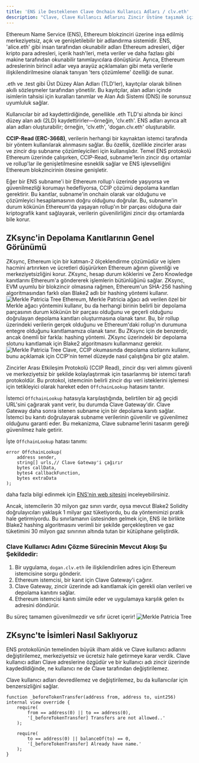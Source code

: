 ```yaml
---
title: 'ENS ile Desteklenen Clave Onchain Kullanıcı Adları / clv.eth'
description: "Clave, Clave Kullanıcı Adlarını Zincir Üstüne taşımak için ENS Protokolü'nün Subname'lerini Entegre Etti. Bunu Mümkün Kılmak İçin Clave, Bir Depolama Kanıtı Kütüphanesi Geliştirdi ve Bunu CCIP Read ile Entegre Etti."
---
```

Ethereum Name Service (ENS), Ethereum blokzinciri üzerine inşa edilmiş merkeziyetsiz, açık ve genişletilebilir bir adlandırma sistemidir. ENS, 'alice.eth' gibi insan tarafından okunabilir adları Ethereum adresleri, diğer kripto para adresleri, içerik hash'leri, meta veriler ve daha fazlası gibi makine tarafından okunabilir tanımlayıcılara dönüştürür. Ayrıca, Ethereum adreslerinin birincil adlar veya arayüz açıklamaları gibi meta verilerle ilişkilendirilmesine olanak tanıyan 'ters çözümleme' özelliği de sunar.

.eth ve .test gibi Üst Düzey Alan Adları (TLD'ler), kayıtçılar olarak bilinen akıllı sözleşmeler tarafından yönetilir. Bu kayıtçılar, alan adları içinde isimlerin tahsisi için kuralları tanımlar ve Alan Adı Sistemi (DNS) ile sorunsuz uyumluluk sağlar.

Kullanıcılar bir ad kaydettirdiğinde, genellikle .eth TLD'si altında bir ikinci düzey alan adı (2LD) kaydettirirler—örneğin, 'clv.eth'. ENS adları ayrıca alt alan adları oluşturabilir; örneğin, 'clv.eth', 'dogan.clv.eth' oluşturabilir.

**CCIP-Read (ERC-3668)**, verilerin herhangi bir kaynaktan istemci tarafında bir yöntem kullanılarak alınmasını sağlar. Bu özellik, özellikle zincirler arası ve zincir dışı subname çözümleyicileri için kullanışlıdır. Temel ENS protokolü Ethereum üzerinde çalışırken, CCIP-Read, subname'lerin zincir dışı ortamlar ve rollup'lar ile genişletilmesine esneklik sağlar ve ENS işlevselliğini Ethereum blokzincirinin ötesine genişletir.

Eğer bir ENS subname'i bir Ethereum rollup'ı üzerinde yaşıyorsa ve güvenilmezliği korumayı hedefliyorsa, CCIP çözümü depolama kanıtları gerektirir. Bu kanıtlar, subname'in onchain olarak var olduğunu ve çözümleyici hesaplamasının doğru olduğunu doğrular. Bu, subname'in durum kökünün Ethereum'da yaşayan rollup'ın bir parçası olduğuna dair kriptografik kanıt sağlayarak, verilerin güvenilirliğini zincir dışı ortamlarda bile korur.

## ZKsync'in Depolama Kanıtlarının Genel Görünümü
ZKsync, Ethereum için bir katman-2 ölçeklendirme çözümüdür ve işlem hacmini artırırken ve ücretleri düşürürken Ethereum ağının güvenliği ve merkeziyetsizliğini korur. ZKsync, hesap durum köklerini ve Zero Knowledge kanıtlarını Ethereum'a göndererek işlemlerin bütünlüğünü sağlar. ZKsync, EVM uyumlu bir blokzincir olmasına rağmen, Ethereum'un SHA-256 hashing algoritmasından farklı olan Blake2 adlı bir hashing yöntemi kullanır.
![Merkle Patricia Tree](./images/stateproof2.png)
Ethereum, Merkle Patricia ağacı adı verilen özel bir Merkle ağacı yöntemini kullanır, bu da herhangi birinin belirli bir depolama parçasının durum kökünün bir parçası olduğunu ve geçerli olduğunu doğrulayan depolama kanıtları oluşturmasına olanak tanır. Bu, bir rollup üzerindeki verilerin gerçek olduğunu ve Ethereum'daki rollup'ın durumuna entegre olduğunu kanıtlamamıza olanak tanır. Bu ZKsync için de benzerdir, ancak önemli bir farkla: hashing yöntemi. ZKsync üzerindeki bir depolama slotunu kanıtlamak için Blake2 algoritmasını kullanmanız gerekir.
![Merkle Patricia Tree](./images/stateproof1.png)
Clave, CCIP okumasında depolama slotlarını kullanır, bunu açıklamak için CCIP'nin temel düzeyde nasıl çalıştığına bir göz atalım.

Zincirler Arası Etkileşim Protokolü (CCIP Read), zincir dışı veri alımını güvenli ve merkeziyetsiz bir şekilde kolaylaştırmak için tasarlanmış bir istemci tarafı protokoldür. Bu protokol, istemcinin belirli zincir dışı veri isteklerini işlemesi için tetikleyici olarak hareket eden `OffchainLookup` hatasını tanıtır.

İstemci `OffchainLookup` hatasıyla karşılaştığında, belirtilen bir ağ geçidi URL'sini çağırarak yanıt verir, bu durumda Clave Gateway'dir. Clave Gateway daha sonra istenen subname için bir depolama kanıtı sağlar. İstemci bu kanıtı doğrulayarak subname verilerinin güvenilir ve güvenilmez olduğunu garanti eder. Bu mekanizma, Clave subname'lerini tasarım gereği güvenilmez hale getirir.

İşte `OffchainLookup` hatası tanımı:

```
error OffchainLookup(
    address sender,
    string[] urls,// Clave Gateway'i çağırır
    bytes callData,
    bytes4 callbackFunction,
    bytes extraData
);
```
daha fazla bilgi edinmek için [ENS'nin web sitesini](https://docs.ens.domains/resolvers/ccip-read) inceleyebilirsiniz.

Ancak, istemcilerin 30 milyon gaz sınırı vardır, oysa mevcut Blake2 Solidity doğrulayıcıları yaklaşık 1 milyar gaz tüketiyordu, bu da yöntemimizi pratik hale getirmiyordu. Bu sınırlamanın üstesinden gelmek için, ENS ile birlikte Blake2 hashing algoritmasını verimli bir şekilde gerçekleştiren ve gaz tüketimini 30 milyon gaz sınırının altında tutan bir kütüphane geliştirdik.

### Clave Kullanıcı Adını Çözme Sürecinin Mevcut Akışı Şu Şekildedir:

1. Bir uygulama, `dogan.clv.eth` ile ilişkilendirilen adres için Ethereum istemcisine sorgu gönderir.
2. Ethereum istemcisi, bir kanıt için Clave Gateway'i çağırır.
3. Clave Gateway, zincir üzerinde adı kanıtlamak için gerekli olan verileri ve depolama kanıtını sağlar.
4. Ethereum istemcisi kanıtı simüle eder ve uygulamaya karşılık gelen `0x` adresini döndürür.

Bu süreç tamamen güvenilmezdir ve sıfır ücret içerir!
![Merkle Patricia Tree](./images/stateproof4.png)

## ZKsync'te İsimleri Nasıl Saklıyoruz

ENS protokolünün temelinden büyük ilham aldık ve Clave kullanıcı adlarını değiştirilemez, merkeziyetsiz ve ücretsiz hale getirmeye karar verdik. Clave kullanıcı adları Clave adreslerine özgüdür ve bir kullanıcı adı zincir üzerinde kaydedildiğinde, ne kullanıcı ne de Clave tarafından değiştirilemez.

Clave kullanıcı adları devredilemez ve değiştirilemez, bu da kullanıcılar için benzersizliğini sağlar.

```solidity
function _beforeTokenTransfer(address from, address to, uint256) internal view override {
    require(
        from == address(0) || to == address(0),
        '[_beforeTokenTransfer] Transfers are not allowed..'
    );

    require(
        to == address(0) || balanceOf(to) == 0,
        '[_beforeTokenTransfer] Already have name.'
    );
}
```
